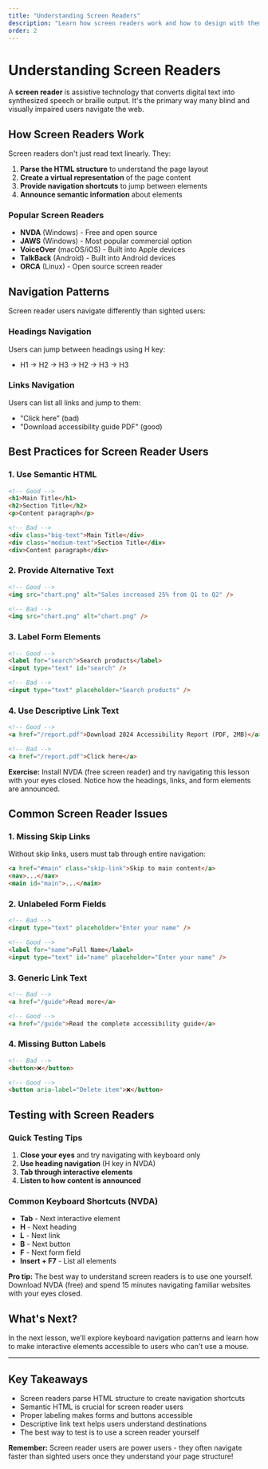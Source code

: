 ```yaml
---
title: "Understanding Screen Readers"
description: "Learn how screen readers work and how to design with them in mind."
order: 2
---
```


# Understanding Screen Readers

A **screen reader** is assistive technology that converts digital text into
synthesized speech or braille output. It's the primary way many blind and
visually impaired users navigate the web.

## How Screen Readers Work

Screen readers don't just read text linearly. They:

1. **Parse the HTML structure** to understand the page layout
2. **Create a virtual representation** of the page content
3. **Provide navigation shortcuts** to jump between elements
4. **Announce semantic information** about elements

### Popular Screen Readers

- **NVDA** (Windows) - Free and open source
- **JAWS** (Windows) - Most popular commercial option
- **VoiceOver** (macOS/iOS) - Built into Apple devices
- **TalkBack** (Android) - Built into Android devices
- **ORCA** (Linux) - Open source screen reader

## Navigation Patterns

Screen reader users navigate differently than sighted users:

### Headings Navigation

Users can jump between headings using H key:

- H1 → H2 → H3 → H2 → H3 → H3

### Links Navigation

Users can list all links and jump to them:

- "Click here" (bad)
- "Download accessibility guide PDF" (good)

## Best Practices for Screen Reader Users

### 1. Use Semantic HTML

```html
<!-- Good -->
<h1>Main Title</h1>
<h2>Section Title</h2>
<p>Content paragraph</p>

<!-- Bad -->
<div class="big-text">Main Title</div>
<div class="medium-text">Section Title</div>
<div>Content paragraph</div>
```

### 2. Provide Alternative Text

```html
<!-- Good -->
<img src="chart.png" alt="Sales increased 25% from Q1 to Q2" />

<!-- Bad -->
<img src="chart.png" alt="chart.png" />
```

### 3. Label Form Elements

```html
<!-- Good -->
<label for="search">Search products</label>
<input type="text" id="search" />

<!-- Bad -->
<input type="text" placeholder="Search products" />
```

### 4. Use Descriptive Link Text

```html
<!-- Good -->
<a href="/report.pdf">Download 2024 Accessibility Report (PDF, 2MB)</a>

<!-- Bad -->
<a href="/report.pdf">Click here</a>
```

**Exercise:** Install NVDA (free screen reader) and try navigating this
lesson with your eyes closed. Notice how the headings, links, and form
elements are announced.

## Common Screen Reader Issues

### 1. Missing Skip Links

Without skip links, users must tab through entire navigation:

```html
<a href="#main" class="skip-link">Skip to main content</a>
<nav>...</nav>
<main id="main">...</main>
```

### 2. Unlabeled Form Fields

```html
<!-- Bad -->
<input type="text" placeholder="Enter your name" />

<!-- Good -->
<label for="name">Full Name</label>
<input type="text" id="name" placeholder="Enter your name" />
```

### 3. Generic Link Text

```html
<!-- Bad -->
<a href="/guide">Read more</a>

<!-- Good -->
<a href="/guide">Read the complete accessibility guide</a>
```

### 4. Missing Button Labels

```html
<!-- Bad -->
<button>❌</button>

<!-- Good -->
<button aria-label="Delete item">❌</button>
```

## Testing with Screen Readers

### Quick Testing Tips

1. **Close your eyes** and try navigating with keyboard only
2. **Use heading navigation** (H key in NVDA)
3. **Tab through interactive elements**
4. **Listen to how content is announced**

### Common Keyboard Shortcuts (NVDA)

- **Tab** - Next interactive element
- **H** - Next heading
- **L** - Next link
- **B** - Next button
- **F** - Next form field
- **Insert + F7** - List all elements

**Pro tip:** The best way to understand screen readers is to use one
yourself. Download NVDA (free) and spend 15 minutes navigating familiar
websites with your eyes closed.

## What's Next?

In the next lesson, we'll explore keyboard navigation patterns and learn how to make interactive elements accessible to users who can't use a mouse.

---

## Key Takeaways

- Screen readers parse HTML structure to create navigation shortcuts
- Semantic HTML is crucial for screen reader users
- Proper labeling makes forms and buttons accessible
- Descriptive link text helps users understand destinations
- The best way to test is to use a screen reader yourself

**Remember:** Screen reader users are power users - they often navigate
faster than sighted users once they understand your page structure!
